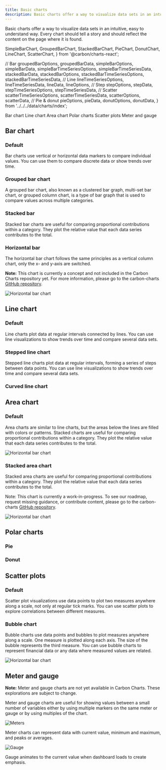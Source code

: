 ```yaml
---
title: Basic charts
description: Basic charts offer a way to visualize data sets in an intuitive, easy to understand way
---
```


<PageDescription>

Basic charts offer a way to visualize data sets in an intuitive, easy to understand way. Every chart should tell a story and should reflect the content on the page where it is found.

</PageDescription>


  SimpleBarChart,
  GroupedBarChart,
  StackedBarChart,
  PieChart,
  DonutChart,
  LineChart,
  ScatterChart,
} from '@carbon/charts-react';

  // Bar
  groupedBarOptions,
  groupedBarData,
  simpleBarOptions,
  simpleBarData,
  simpleBarTimeSeriesOptions,
  simpleBarTimeSeriesData,
  stackedBarData,
  stackedBarOptions,
  stackedBarTimeSeriesOptions,
  stackedBarTimeSeriesData,
  // Line
  lineTimeSeriesOptions,
  lineTimeSeriesData,
  lineData,
  lineOptions,
  // Step
  stepOptions,
  stepData,
  stepTimeSeriesOptions,
  stepTimeSeriesData,
  // Scatter
  scatterTimeSeriesOptions,
  scatterTimeSeriesData,
  scatterOptions,
  scatterData,
  // Pie & donut
  pieOptions,
  pieData,
  donutOptions,
  donutData,
} from '../../../data/charts/index';

<AnchorLinks>

<AnchorLink>Bar chart</AnchorLink>
<AnchorLink>Line chart</AnchorLink>
<AnchorLink>Area chart</AnchorLink>
<AnchorLink>Polar charts</AnchorLink>
<AnchorLink>Scatter plots</AnchorLink>
<AnchorLink>Meter and gauge</AnchorLink>

</AnchorLinks>

## Bar chart

### Default

Bar charts use vertical or horizontal data markers to compare individual values. You can use them to compare discrete data or show trends over time.

<SimpleBarChart
  data={simpleBarData}
  options={simpleBarOptions}
  width="100%"
  height={400}
/>

<SimpleBarChart
  data={simpleBarTimeSeriesData}
  options={simpleBarTimeSeriesOptions}
  width="100%"
  height={400}
/>

### Grouped bar chart

A grouped bar chart, also known as a clustered bar graph, multi-set bar chart, or grouped column chart, is a type of bar graph that is used to compare values across multiple categories.

<!--
<GroupedBarChart
  data={groupedBarData}
  options={groupedBarOptions}
  width="100%"
  height={400}
/> -->

### Stacked bar

Stacked bar charts are useful for comparing proportional contributions within a category. They plot the relative value that each data series contributes to the total.

<StackedBarChart
  data={stackedBarData}
  options={stackedBarOptions}
  width="100%"
  height={400}
/>

<StackedBarChart
  data={stackedBarTimeSeriesData}
  options={stackedBarTimeSeriesOptions}
  width="100%"
  height={400}
/>

### Horizontal bar

The horizontal bar chart follows the same principles as a vertical column chart, only the x- and y-axis are switched.

<InlineNotification>

**Note:** This chart is currently a concept and not included in the Carbon Charts repository yet. For more information, please go to the carbon-charts [GitHub repository](https://github.com/carbon-design-system/carbon-charts).

</InlineNotification>

<Row>
<Column  colLg={8} colMd={6} colSm={4}>

![Horizontal bar chart](images/charts-basic-horizontalbar.png)

</Column>
</Row>

## Line chart

### Default

Line charts plot data at regular intervals connected by lines. You can use line visualizations to show trends over time and compare several data sets.

<LineChart data={lineData} options={lineOptions} width="100%" height={400} />

<LineChart
  data={lineTimeSeriesData}
  options={lineTimeSeriesOptions}
  width="100%"
  height={400}
/>

### Stepped line chart

Stepped line charts plot data at regular intervals, forming a series of steps between data points. You can use line visualizations to show trends over time and compare several data sets.

<LineChart data={stepData} options={stepOptions} width="100%" height={400} />

### Curved line chart

<LineChart
  data={lineTimeSeriesData}
  options={lineTimeSeriesOptions}
  width="100%"
  height={400}
/>

## Area chart

### Default

Area charts are similar to line charts, but the areas below the lines are filled with colors or patterns. Stacked charts are useful for comparing proportional contributions within a category. They plot the relative value that each data series contributes to the total.

<Row>
<Column  colLg={8} colMd={6} colSm={4}>

![Horizontal bar chart](images/charts-basic-area.png)

</Column>
</Row>

### Stacked area chart

Stacked area charts are useful for comparing proportional contributions within a category. They plot the relative value that each data series contributes to the total.

<InlineNotification>

Note: This chart is currently a work-in-progress. To see our roadmap, request missing guidance, or contribute content, please go to the carbon-charts [GitHub repository](https://github.com/carbon-design-system/carbon-charts).

</InlineNotification>

<Row>
<Column  colLg={8} colMd={6} colSm={4}>

![Horizontal bar chart](images/charts-basic-areastacked.png)

</Column>
</Row>

## Polar charts

### Pie

<PieChart data={pieData} options={pieOptions} width="100%" height={400} />

### Donut

<DonutChart data={donutData} options={donutOptions} width="100%" height={400} />

## Scatter plots

### Default

Scatter plot visualizations use data points to plot two measures anywhere along a scale, not only at regular tick marks. You can use scatter plots to explore correlations between different measures.

<ScatterChart
  data={scatterData}
  options={scatterOptions}
  width="100%"
  height={400}
/>

<ScatterChart
  data={scatterTimeSeriesData}
  options={scatterTimeSeriesOptions}
  width="100%"
  height={400}
/>

### Bubble chart

Bubble charts use data points and bubbles to plot measures anywhere along a scale. One measure is plotted along each axis. The size of the bubble represents the third measure. You can use bubble charts to represent financial data or any data where measured values are related.

<Row>
<Column  colLg={8} colMd={6} colSm={4}>

![Horizontal bar chart](images/charts-basic-bubble.png)

</Column>
</Row>

## Meter and gauge

<InlineNotification>

**Note:** Meter and gauge charts are not yet available in Carbon Charts. These explorations are subject to change.

</InlineNotification>

Meter and gauge charts are useful for showing values between a small number of variables either by using multiple markers on the same meter or gauge or by using multiples of the chart.

<Row>
<Column colMd={4} colLg={4}>

![Meters](images/charts-basic-meter.png)

<Caption>
Meter charts can represent data with current value, minimum and maximum, and peaks or averages.
</Caption>
</Column>

<Column colMd={4} colLg={4}>

![Gauge](images/charts-basic-gauge.png)

<Caption>
  Gauge animates to the current value when dashboard loads to create emphasis.
</Caption>

</Column>
</Row>
